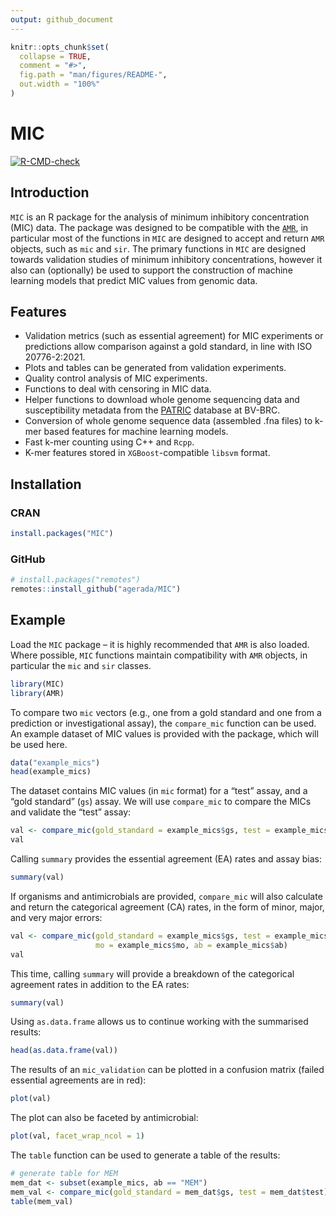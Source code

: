 ```yaml
---
output: github_document
---
```


<!-- README.md is generated from README.Rmd. Please edit that file -->

```r
knitr::opts_chunk$set(
  collapse = TRUE,
  comment = "#>",
  fig.path = "man/figures/README-",
  out.width = "100%"
)
```

# MIC

<!-- badges: start -->
[![R-CMD-check](https://github.com/agerada/MIC/actions/workflows/R-CMD-check.yaml/badge.svg)](https://github.com/agerada/MIC/actions/workflows/R-CMD-check.yaml)
<!-- badges: end -->

## Introduction

`MIC` is an R package for the analysis of minimum inhibitory concentration (MIC)
data. The package was designed to be compatible with the [`AMR`](https://amr-for-r.org/), in
particular most of the functions in `MIC` are designed to accept and return
`AMR` objects, such as `mic` and `sir`. The primary functions in `MIC` are
designed towards validation studies of minimum inhibitory concentrations, however
it also can (optionally) be used to support the construction of machine learning
models that predict MIC values from genomic data.

## Features

- Validation metrics (such as essential agreement) for MIC experiments or
predictions allow comparison against a gold standard, in line with
ISO 20776-2:2021.
- Plots and tables can be generated from validation experiments.
- Quality control analysis of MIC experiments.
- Functions to deal with censoring in MIC data.
- Helper functions to download whole genome sequencing data and susceptibility
metadata from the [PATRIC](https://www.bv-brc.org/docs/system_documentation/data.html)
database at BV-BRC.
- Conversion of whole genome sequence data (assembled .fna files) to k-mer based
features for machine learning models. 
- Fast k-mer counting using C++ and `Rcpp`.
- K-mer features stored in `XGBoost`-compatible `libsvm` format.

## Installation

### CRAN

```r
install.packages("MIC")
```

### GitHub

```r
# install.packages("remotes")
remotes::install_github("agerada/MIC")
```

## Example

Load the `MIC` package -- it is highly recommended that `AMR` is also loaded.
Where possible, `MIC` functions maintain compatibility with `AMR` objects, in
particular the `mic` and `sir` classes.

```r
library(MIC)
library(AMR)
```

To compare two `mic` vectors (e.g., one from a gold standard and one from a
prediction or investigational assay), the `compare_mic` function can be used.
An example dataset of MIC values is provided with the package, which will be
used here.

```r
data("example_mics")
head(example_mics)
```

The dataset contains MIC values (in `mic` format) for a "test" assay, and a
"gold standard" (`gs`) assay. We will use `compare_mic` to compare the MICs and
validate the "test" assay:

```r
val <- compare_mic(gold_standard = example_mics$gs, test = example_mics$test)
val
```

Calling `summary` provides the essential agreement (EA) rates and assay bias:

```r
summary(val)
```

If organisms and antimicrobials are provided, `compare_mic` will also calculate
and return the categorical agreement (CA) rates, in the form of minor, major,
and very major errors:

```r
val <- compare_mic(gold_standard = example_mics$gs, test = example_mics$test,
                   mo = example_mics$mo, ab = example_mics$ab)
val
```

This time, calling `summary` will provide a breakdown of the categorical
agreement rates in addition to the EA rates:

```r
summary(val)
```

Using `as.data.frame` allows us to continue working with the summarised results:

```r
head(as.data.frame(val))
```

The results of an `mic_validation` can be plotted in a confusion matrix 
(failed essential agreements are in red):

```r
plot(val)
```

The plot can also be faceted by antimicrobial:

```r
plot(val, facet_wrap_ncol = 1)
```

The `table` function can be used to generate a table of the results:

```r
# generate table for MEM
mem_dat <- subset(example_mics, ab == "MEM")
mem_val <- compare_mic(gold_standard = mem_dat$gs, test = mem_dat$test)
table(mem_val)
```
